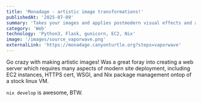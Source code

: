 ```yaml
---
title: 'Monadage - artistic image transformations!'
publishedAt: '2025-07-09'
summary: 'Takes your images and applies postmodern visual effects and art styles.'
category: 'Web'
technology: 'Python3, Flask, gunicorn, EC2, Nix'
image: '/images/source_vaporwave.png'
externalLink: 'https://monadage.canyonturtle.org?steps=vaporwave'
---
```


Go crazy with making artistic images! Was a great foray into creating a web server which requires
many aspects of modern site deployment, including EC2 instances, HTTPS cert, WSGI, and Nix package management
ontop of a stock linux VM.

`nix develop` is awesome, BTW.